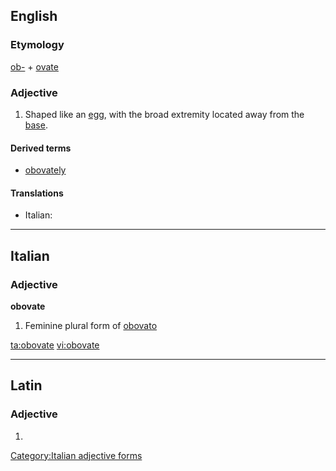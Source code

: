 ==English==

===Etymology===
[[ob-]] + [[ovate]]

===Adjective===
{{en-adj}}

# {{botany|mycology}} Shaped like an [[egg]], with the broad extremity located away from the [[base]].

====Derived terms====
* [[obovately]]

====Translations====
{{trans-top}}
* Italian: {{t-|it|obovato}}
{{trans-mid}}
{{trans-bottom}}

----

==Italian==

===Adjective===
'''obovate''' {{f}}

# Feminine plural form of [[obovato]]

[[Category:Italian adjective forms]]

[[ta:obovate]]
[[vi:obovate]]

----
==Latin==

===Adjective===
{{la-adj-form|obovāte}}

# {{inflection of|obovatus|obovātus|voc|m|s|lang=la}}
{{rfc-auto}}